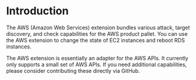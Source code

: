 # Introduction

The AWS (Amazon Web Services) extension bundles various attack, target discovery, and check capabilities for the AWS product pallet. You can use the AWS extension to change the state of EC2 instances and reboot RDS instances.

The AWS extension is essentially an adapter for the AWS APIs. It currently only supports a small set of AWS APIs. If you need additional capabilities, please consider contributing these directly via GitHub.

